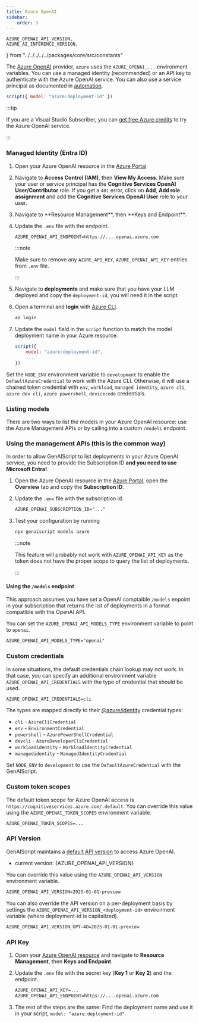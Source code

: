 ```yaml
---
title: Azure OpenAI
sidebar:
    order: 3
---
```



    AZURE_OPENAI_API_VERSION,
    AZURE_AI_INFERENCE_VERSION,
} from "../../../../../packages/core/src/constants"


The [Azure OpenAI](https://learn.microsoft.com/en-us/azure/ai-services/openai/reference#chat-completions) provider, `azure` uses the `AZURE_OPENAI_...` environment variables.
You can use a managed identity (recommended) or an API key to authenticate with the Azure OpenAI service.
You can also use a service principal as documented in [automation](/genaiscript/getting-started/automating-scripts).

```js "azure:"
script({ model: "azure:deployment-id" })
```

:::tip

If you are a Visual Studio Subscriber, you can [get free Azure credits](https://azure.microsoft.com/en-us/pricing/member-offers/credit-for-visual-studio-subscribers/)
to try the Azure OpenAI service.

:::

### Managed Identity (Entra ID)

<Steps>

<ol>

<li>

Open your Azure OpenAI resource in the [Azure Portal](https://portal.azure.com)

</li>
<li>

Navigate to **Access Control (IAM)**, then **View My Access**. Make sure your
user or service principal has the **Cognitive Services OpenAI User/Contributor** role.
If you get a `401` error, click on **Add**, **Add role assignment** and add the **Cognitive Services OpenAI User** role to your user.

</li>
<li>
Navigate to **Resource Management**, then **Keys and Endpoint**.
</li>
<li>

Update the `.env` file with the endpoint.

```txt title=".env"
AZURE_OPENAI_API_ENDPOINT=https://....openai.azure.com
```

:::note

Make sure to remove any `AZURE_API_KEY`, `AZURE_OPENAI_API_KEY` entries from `.env` file.

:::

</li>

<li>

Navigate to **deployments** and make sure that you have your LLM deployed and copy the `deployment-id`, you will need it in the script.

</li>

<li>

Open a terminal and **login** with [Azure CLI](https://learn.microsoft.com/en-us/javascript/api/overview/azure/identity-readme?view=azure-node-latest#authenticate-via-the-azure-cli).

```sh
az login
```

</li>

<li>

Update the `model` field in the `script` function to match the model deployment name in your Azure resource.

```js 'model: "azure:deployment-id"'
script({
    model: "azure:deployment-id",
    ...
})
```

</li>

</ol>

</Steps>

Set the `NODE_ENV` environment variable to `development` to enable the `DefaultAzureCredential` to work with the Azure CLI.
Otherwise, it will use a chained token credential with `env`, `workload`, `managed identity`, `azure cli`, `azure dev cli`, `azure powershell`, `devicecode` credentials.

### Listing models

There are two ways to list the models in your Azure OpenAI resource: use the Azure Management APIs
or by calling into a custom `/models` endpoint.

### Using the management APIs (this is the common way)

In order to allow GenAIScript to list deployments in your Azure OpenAI service,
you need to provide the Subscription ID **and you need to use Microsoft Entra!**.

<Steps>

<ol>

<li>

Open the Azure OpenAI resource in the [Azure Portal](https://portal.azure.com), open the **Overview** tab and copy the **Subscription ID**.

</li>

<li>

Update the `.env` file with the subscription id.

```txt title=".env"
AZURE_OPENAI_SUBSCRIPTION_ID="..."
```

</li>

<li>

Test your configuration by running

```sh
npx genaiscript models azure
```

:::note

This feature will probably not work with `AZURE_OPENAI_API_KEY`
as the token does not have the proper scope to query the list of deployments.

:::

</li>

</ol>

</Steps>

#### Using the `/models` endpoint

This approach assumes you have set a OpenAI comptaible `/models` enpoint in your subscription
that returns the list of deployments in a format compatible with the OpenAI API.

You can set the `AZURE_OPENAI_API_MODELS_TYPE` environment variable to point to `openai`.

```txt title=".env"
AZURE_OPENAI_API_MODELS_TYPE="openai"
```

### Custom credentials

In some situations, the default credentials chain lookup may not work.
In that case, you can specify an additional environment variable `AZURE_OPENAI_API_CREDENTIALS`
with the type of credential that should be used.

```txt title=".env"
AZURE_OPENAI_API_CREDENTIALS=cli
```

The types are mapped directly to their [@azure/identity](https://www.npmjs.com/package/@azure/identity) credential types:

- `cli` - `AzureCliCredential`
- `env` - `EnvironmentCredential`
- `powershell` - `AzurePowerShellCredential`
- `devcli` - `AzureDeveloperCliCredential`
- `workloadidentity` - `WorkloadIdentityCredential`
- `managedidentity` - `ManagedIdentityCredential`

Set `NODE_ENV` to `development` to use the `DefaultAzureCredential` with the GenAIScript.

### Custom token scopes

The default token scope for Azure OpenAI access is `https://cognitiveservices.azure.com/.default`.
You can override this value using the `AZURE_OPENAI_TOKEN_SCOPES` environment variable.

```txt title=".env"
AZURE_OPENAI_TOKEN_SCOPES=...
```

### API Version

GenAIScript maintains a [default API version](https://learn.microsoft.com/en-us/azure/ai-services/openai/api-version-deprecation) to access Azure OpenAI.

- current version: {AZURE_OPENAI_API_VERSION}

You can override this value using the `AZURE_OPENAI_API_VERSION` environment variable.

```txt title=".env"
AZURE_OPENAI_API_VERSION=2025-01-01-preview
```

You can also override the API version on a per-deployment basis by settings the `AZURE_OPENAI_API_VERSION_<deployment-id>` environment variable (where deployment-id is capitalized).

```txt title=".env"
AZURE_OPENAI_API_VERSION_GPT-4O=2025-01-01-preview
```

### API Key

<Steps>

<ol>

<li>

Open your [Azure OpenAI resource](https://portal.azure.com) and navigate to **Resource Management**, then **Keys and Endpoint**.

</li>

<li>

Update the `.env` file with the secret key (**Key 1** or **Key 2**) and the endpoint.

```txt title=".env"
AZURE_OPENAI_API_KEY=...
AZURE_OPENAI_API_ENDPOINT=https://....openai.azure.com
```

</li>

<li>

The rest of the steps are the same: Find the deployment name and use it in your script, `model: "azure:deployment-id"`.

</li>

</ol>

</Steps>

<LLMProviderFeatures provider="azure" />

